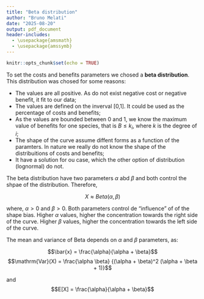 ```yaml
---
title: "Beta distribution"
author: "Bruno Melati"
date: "2025-08-20"
output: pdf_document
header-includes:
  - \usepackage{amsmath}
  - \usepackage{amssymb}
---
```


```r
knitr::opts_chunk$set(echo = TRUE)
```

To set the costs and benefits parameters we chosed a **beta distribution**. This distribution was chosed for some reasons:

  - The values are all positive. As do not exist negative cost or negative benefit, it fit to our data;
  - The values are defined on the inverval [0,1]. It could be used as the percentage of costs and benefits;
  - As the values are bounded between 0 and 1, we know the maximum value of benefits for one species, that is $B \le k_{i}$, where *k* is the degree of *i*;
  - The shape of the curve assume diffent forms as a function of the paramters. In nature we really do not know the shape of the distribuitions of costs and benefits;
  - It have a solution for ou case, which the other option of distribution (lognormal) do not.

The beta distribution have two parameters $\alpha$ abd $\beta$ and both control the shpae of the distribution. Therefore, 

$$ X \approx Beta(\alpha,\beta)$$

where, $\alpha > 0$ and  $\beta > 0$. Both parameters control de "influence" of of the shape bias. Higher $\alpha$ values, higher the concentration towards the right side of the curve. Higher $\beta$ values, higher the concentration towards the left side of the curve. 

The mean and variance of Beta depends on $\alpha$ and $\beta$ parameters, as:

$$\bar{x} = \frac{\alpha}{\alpha + \beta}$$
$$\mathrm{Var}(X) = \frac{\alpha \beta} {(\alpha + \beta)^2 (\alpha + \beta + 1)}$$

and $$E[X] = \frac{\alpha}{\alpha + \beta}$$



















